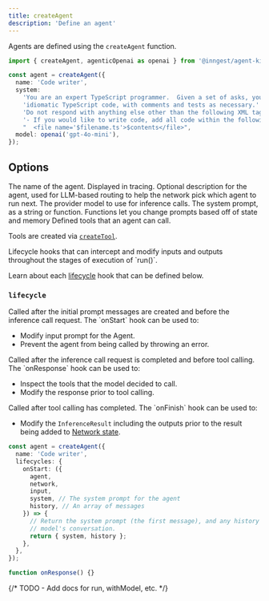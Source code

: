 ```yaml
---
title: createAgent
description: 'Define an agent'
---
```


Agents are defined using the `createAgent` function.

```ts
import { createAgent, agenticOpenai as openai } from '@inngest/agent-kit';

const agent = createAgent({
  name: 'Code writer',
  system:
    'You are an expert TypeScript programmer.  Given a set of asks, you think step-by-step to plan clean, ' +
    'idiomatic TypeScript code, with comments and tests as necessary.' +
    'Do not respond with anything else other than the following XML tags:' +
    '- If you would like to write code, add all code within the following tags (replace $filename and $contents appropriately):' +
    "  <file name='$filename.ts'>$contents</file>",
  model: openai('gpt-4o-mini'),
});
```

## Options

<ParamField path="name" type="string" required>
  The name of the agent. Displayed in tracing.
</ParamField>

<ParamField path="description" type="string">
  Optional description for the agent, used for LLM-based routing to help the
  network pick which agent to run next.
</ParamField>

<ParamField path="model" type="string" required>
  The provider model to use for inference calls.
</ParamField>

<ParamField path="system" type="string" required>
  The system prompt, as a string or function. Functions let you change prompts
  based off of state and memory
</ParamField>

<ParamField path="tools" type="array<TypedTool>">
  Defined tools that an agent can call.

Tools are created via [`createTool`](/reference/createTool).

</ParamField>

<ParamField path="lifecycle" type="Lifecycle">
  Lifecycle hooks that can intercept and modify inputs and outputs throughout the stages of execution of `run()`.

Learn about each [lifecycle](#lifecycle) hook that can be defined below.

</ParamField>

### `lifecycle`

<ParamField path="onStart" type="function">
  Called after the initial prompt messages are created and before the inference call request. The `onStart` hook can be used to:

- Modify input prompt for the Agent.
- Prevent the agent from being called by throwing an error.

</ParamField>

<ParamField path="onResponse" type="function">
Called after the inference call request is completed and before tool calling. The `onResponse` hook can be used to:

- Inspect the tools that the model decided to call.
- Modify the response prior to tool calling.

</ParamField>

<ParamField path="onFinish" type="function">
Called after tool calling has completed. The `onFinish` hook can be used to:

- Modify the `InferenceResult` including the outputs prior to the result being added to [Network state](/concepts/network-state).

</ParamField>

<CodeGroup>

```ts onStart
const agent = createAgent({
  name: 'Code writer',
  lifecycles: {
    onStart: ({
      agent,
      network,
      input,
      system, // The system prompt for the agent
      history, // An array of messages
    }) => {
      // Return the system prompt (the first message), and any history added to the
      // model's conversation.
      return { system, history };
    },
  },
});
```

```ts onResponse
function onResponse() {}
```

</CodeGroup>

{/* TODO - Add docs for run, withModel, etc. */}
